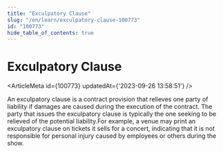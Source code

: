 ```yaml
---
title: "Exculpatory Clause"
slug: "/en/learn/exculpatory-clause-100773"
id: "100773"
hide_table_of_contents: true
---
```



# Exculpatory Clause

<ArticleMeta id={100773} updatedAt={'2023-09-26 13:58:51'} />
<div className='border-solid border-b border-t-0 my-4 border-[var(--ifm-color-gray-300)]' />

An exculpatory clause is a contract provision that relieves one party of liability if damages are caused during the execution of the contract. The party that issues the exculpatory clause is typically the one seeking to be relieved of the potential liability.For example, a venue may print an exculpatory clause on tickets it sells for a concert, indicating that it is not responsible for personal injury caused by employees or others during the show.
